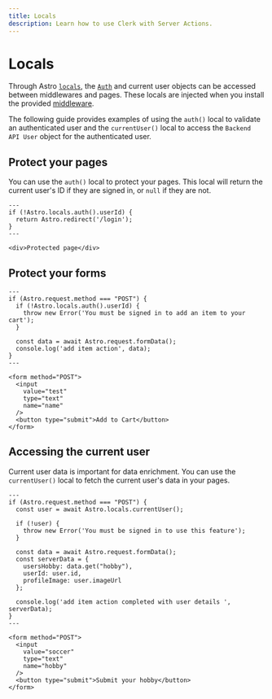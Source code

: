 ```yaml
---
title: Locals
description: Learn how to use Clerk with Server Actions.
---
```


# Locals

Through Astro [`locals`](https://docs.astro.build/en/guides/middleware/#storing-data-in-contextlocals), the [`Auth`](https://clerk.com/docs/references/nextjs/auth-object) and current user objects can be accessed between middlewares and pages. These locals are injected when you install the provided [middleware](/docs/references/astro/clerk-middleware).

The following guide provides examples of using the `auth()` local to validate an authenticated user and the `currentUser()` local to access the `Backend API User` object for the authenticated user.

## Protect your pages

You can use the `auth()` local to protect your pages. This local will return the current user's ID if they are signed in, or `null` if they are not.

```astro filename="src/pages/protected.astro"
---
if (!Astro.locals.auth().userId) {
  return Astro.redirect('/login');
}
---

<div>Protected page</div>
```

## Protect your forms

```astro filename="src/pages/form.astro"
---
if (Astro.request.method === "POST") {
  if (!Astro.locals.auth().userId) {
    throw new Error('You must be signed in to add an item to your cart');
  }

  const data = await Astro.request.formData();
  console.log('add item action', data);
}
---

<form method="POST">
  <input
    value="test"
    type="text"
    name="name"
  />
  <button type="submit">Add to Cart</button>
</form>
```

## Accessing the current user

Current user data is important for data enrichment. You can use the `currentUser()` local to fetch the current user's data in your pages.

```astro filename="src/pages/form.astro"
---
if (Astro.request.method === "POST") {
  const user = await Astro.locals.currentUser();

  if (!user) {
    throw new Error('You must be signed in to use this feature');
  }

  const data = await Astro.request.formData();
  const serverData = {
    usersHobby: data.get("hobby"),
    userId: user.id,
    profileImage: user.imageUrl
  };

  console.log('add item action completed with user details ', serverData);
}
---

<form method="POST">
  <input
    value="soccer"
    type="text"
    name="hobby"
  />
  <button type="submit">Submit your hobby</button>
</form>
```
